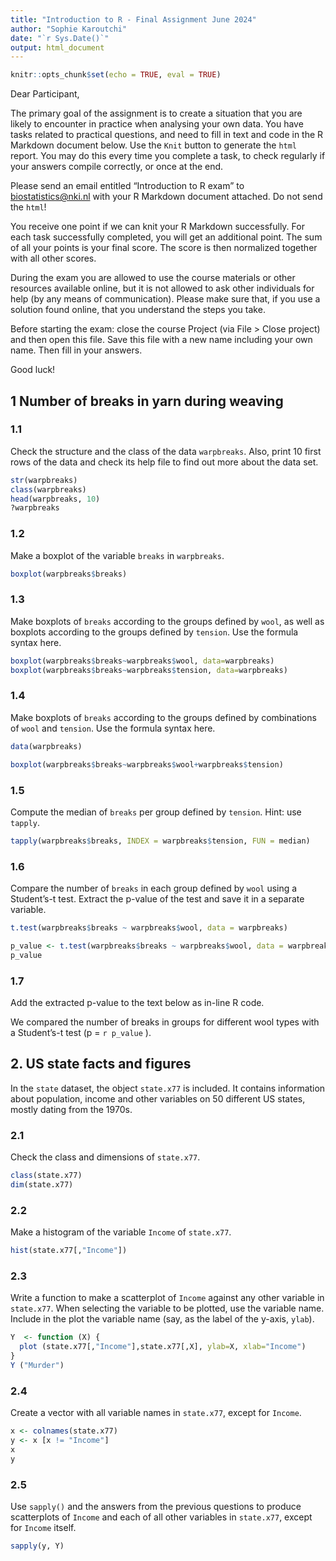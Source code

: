 ```yaml
---
title: "Introduction to R - Final Assignment June 2024"
author: "Sophie Karoutchi"
date: "`r Sys.Date()`"
output: html_document
---
```


```r
knitr::opts_chunk$set(echo = TRUE, eval = TRUE)
```


Dear Participant,

The primary goal of the assignment is to create a situation that you are likely to encounter in practice when analysing your own data. You have tasks related to practical questions, and need to fill in text and code in the R Markdown document below.  Use the `Knit` button to generate the `html` report. You may do this every time you complete a task, to check regularly if your answers compile correctly, or once at the end. 

Please send an email entitled "Introduction to R exam" to [biostatistics@nki.nl](mailto:biostatistics@nki.nl) with your R Markdown document attached. Do not send the `html`! 

You receive one point if we can knit your R Markdown successfully. For each task successfully completed, you will get an additional point. The sum of all your points is your final score. The score is then normalized together with all other scores.

During the exam you are allowed to use the course materials or other resources available online, but it is not allowed to ask other individuals for help (by any means of communication). Please make sure that, if you use a solution found online, that you understand the steps you take. 

Before starting the exam: close the course Project (via File > Close project) and then open this file. Save this file with a new name including your own name. Then fill in your answers.

Good luck!




## 1  Number of breaks in yarn during weaving

### 1.1

Check the structure and the class of the data `warpbreaks`. Also, print  10 first rows of the data and check its help file to find out more about the data set.

```r
str(warpbreaks)
class(warpbreaks)
head(warpbreaks, 10)
?warpbreaks
```

### 1.2

Make a boxplot of the variable `breaks` in `warpbreaks`.


```r
boxplot(warpbreaks$breaks)
```

### 1.3

Make boxplots of `breaks` according to the groups defined by `wool`, as well as boxplots according to the groups defined by `tension`. Use the formula syntax here.

```r
boxplot(warpbreaks$breaks~warpbreaks$wool, data=warpbreaks)
boxplot(warpbreaks$breaks~warpbreaks$tension, data=warpbreaks)

```

### 1.4

Make boxplots of `breaks` according to the groups defined by combinations of `wool` and `tension`. Use the formula syntax here.

```r
data(warpbreaks)

boxplot(warpbreaks$breaks~warpbreaks$wool+warpbreaks$tension)
```

### 1.5

Compute the median of `breaks` per group defined by `tension`. Hint: use `tapply`.

```r
tapply(warpbreaks$breaks, INDEX = warpbreaks$tension, FUN = median)
```

### 1.6

Compare the number of `breaks` in each group defined by `wool` using a Student's-t test. Extract  the p-value of the test and save it in a separate variable.

```r
t.test(warpbreaks$breaks ~ warpbreaks$wool, data = warpbreaks)

p_value <- t.test(warpbreaks$breaks ~ warpbreaks$wool, data = warpbreaks)$p.value
p_value

```

### 1.7

Add the extracted p-value to the text below as in-line R code.

We compared the number of breaks in groups for different wool types with a Student's-t test (p = `r p_value` ).


## 2. US state facts and figures

In the `state` dataset, the object `state.x77` is included. It contains information about population, income and other variables on 50 different US states, mostly dating from the 1970s.

### 2.1 

Check the class and dimensions of `state.x77`.

```r
class(state.x77)
dim(state.x77)
```

### 2.2

Make a histogram of the variable `Income` of `state.x77`.
 
```r
hist(state.x77[,"Income"])

```

### 2.3

Write a function to make a scatterplot of `Income` against any other variable in `state.x77`. When selecting the variable to be plotted, use the variable name. Include in the plot the variable name (say, as the label of the y-axis, `ylab`).

```r
Y  <- function (X) {
  plot (state.x77[,"Income"],state.x77[,X], ylab=X, xlab="Income")
}
Y ("Murder")

```

### 2.4

Create a vector with all variable names in `state.x77`, except for `Income`.

```r
x <- colnames(state.x77)
y <- x [x != "Income"]
x
y
```

### 2.5

Use `sapply()` and the answers from the previous questions to produce scatterplots of `Income` and each of all other variables in `state.x77`, except for `Income` itself. 

```r
sapply(y, Y)
```







